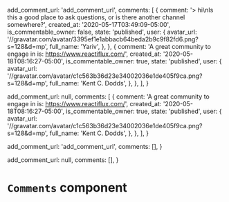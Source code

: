 
  add_comment_url: 'add_comment_url',
  comments: [
    {
      comment:
        '> hi\nIs this a good place to ask questions, or is there another channel somewhere?',
      created_at: '2020-05-17T03:49:09-05:00',
      is_commentable_owner: false,
      state: 'published',
      user: {
        avatar_url:
          '//gravatar.com/avatar/3395ef1e1abbacb64beda2b9c9f82fd6.png?s=128&d=mp',
        full_name: 'Yariv',
      },
    },
    {
      comment: 'A great community to engage in is: https://www.reactiflux.com/',
      created_at: '2020-05-18T08:16:27-05:00',
      is_commentable_owner: true,
      state: 'published',
      user: {
        avatar_url:
          '//gravatar.com/avatar/c1c563b36d23e34002036e1de405f9ca.png?s=128&d=mp',
        full_name: 'Kent C. Dodds',
      },
    },
  ],
}

  add_comment_url: null,
  comments: [
    {
      comment: 'A great community to engage in is: https://www.reactiflux.com/',
      created_at: '2020-05-18T08:16:27-05:00',
      is_commentable_owner: true,
      state: 'published',
      user: {
        avatar_url:
          '//gravatar.com/avatar/c1c563b36d23e34002036e1de405f9ca.png?s=128&d=mp',
        full_name: 'Kent C. Dodds',
      },
    },
  ],
}

  add_comment_url: 'add_comment_url',
  comments: [],
}

  add_comment_url: null,
  comments: [],
}

<Meta title="Components/Lessons/Comments/Comments" />

# `Comments` component

<Canvas>
  <Story name="Comments exist">
    <Comments lesson={lesson} commentingAllowed={true} />
  </Story>
  <Story name="Comments exist and user is NOT able to comment">
    <Comments lesson={lessonNotAbletoComment} commentingAllowed={true} />
  </Story>
  <Story name="No comments">
    <Comments lesson={lessonNoComments} commentingAllowed={true} />
  </Story>
  <Story name="No comments and user is NOT able to comment">
    <Comments
      lesson={lessonNoCommentsNotAbleToComment}
      commentingAllowed={true}
    />
  </Story>
</Canvas>
